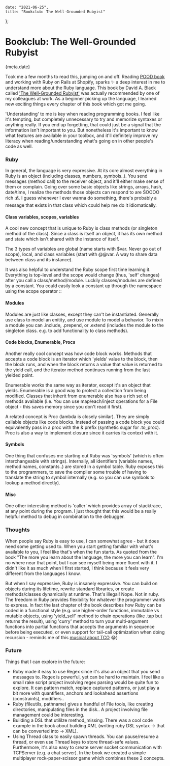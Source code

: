 
    date: "2021-06-25",
    title: "Bookclub: The Well-Grounded Rubyist"
};


# Bookclub: The Well-Grounded Rubyist

<Time>{meta.date}</Time>

Took me a few months to read this, jumping on and off. Reading [POOD book](https://stevenwhat.me/blog/book-POOD) and working with Ruby on Rails at Shopify, sparks ✨ a deep interest in me to understand more about the Ruby language. This book by David A. Black called ['The Well-Grounded Rubyist'](https://www.manning.com/books/the-well-grounded-rubyist-third-edition?gclid=Cj0KCQjwl_SHBhCQARIsAFIFRVVTvONzrTOZXYA7iDidLZwnwKe_ZIE-6AbOmf-zhHLtdVIWEGSHhukaAvliEALw_wcB) was actually recommended by one of my colleagues at work. As a beginner picking up the language, I learned new exciting things every chapter of this book which got me going.

'Understanding' to me is key when reading programming books. I feel like it's tempting, but completely unnecessary to try and memorize syntaxes or anything really. If you end up forgetting, that could just be a signal that the information isn't important to you. But nonetheless it's important to know what features are available in your toolbox, and it'll definitely improve my literacy when reading/understanding what's going on in other people's code as well.

### Ruby
In general, the language is very expressive. At its core almost everything in Ruby is an object (including classes, numbers, symbols..). You send messages (method call) to the receiver object, and it'll either make sense of them or complain. Going over some basic objects like strings, arrays, hash, date/time, I realize the methods those objects can respond to are SOOOO rich 💰. I guess whenever I ever wanna do something, there's probably a message that exists in that class which could help me do it idiomatically.

#### Class variables, scopes, variables
A cool new concept that is unique to Ruby is class methods (or singleton method of the class). Since a class is itself an object, it has its own method and state which isn't shared with the instance of itself.

The 3 types of variables are global (name starts with $var. Never go out of scope), local, and class variables (start with @@var. A way to share data between class and its instance).

It was also helpful to understand the Ruby scope first time learning it. Everything is top-level and the scope would change (thus, 'self' changes) after you call a class/method/module. Luckily classes/modules are defined by a constant. You could easily look a constant up through the namespace using the scope operator ::

#### Modules
Modules are just like classes, except they can't be instantiated. Generally use class to model an enitity, and use module to model a behavior. To mixin a module you can .include, .prepend, or .extend (includes the module to the singleton class. e.g. to add functionality to class methods).

#### Code blocks, Enumerable, Procs
Another really cool concept was how code block works. Methods that accepts a code block is an iterator which 'yields' value to the block, then the block runs, and when the block returns a value that value is returned to the yield call, and the iterator method continues running from the last yielded point.

Enumerable works the same way as iterator, except it's an object that yields. Enumerable is a good way to protect a collection from being modified. Classes that inherit from enumerable also has a rich set of methods available (i.e. You can use map/each/inject operations for a File object - this saves memory since you don't read it first).

A related concept is Proc (lambda is closely similar). They are simply callable objects like code blocks. Instead of passing a code block you could equivalently pass in a proc with the & prefix (synthetic sugar for .to_proc). Proc is also a way to implement closure since it carries its context with it.

#### Symbols
One thing that confuses me starting out Ruby was 'symbols' (which is often interchangeable with strings). Internally, all identifiers (variable names, method names, constants..) are stored in a symbol table. Ruby exposes this to the programmers, to save the compiler some trouble of having to translate the string to symbol internally (e.g. so you can use symbols to lookup a method directly).

#### Misc
One other interesting method is 'caller' which provides array of stacktrace, at any point during the program. I just thought that this would be a really helpful method to debug in combination to the debugger.

### Thoughts
When people say Ruby is easy to use, I can somewhat agree - but it does need some getting used to. When you start getting familiar with what's available to you, I feel like that's when the fun starts. As quoted from the book "The more you learn about the language, the more you can learn". I'm no where near that point, but I can see myself being more fluent with it. I didn't like it as much when I first started, I think because it feels very different from the languages I know.

But when I say expressive, Ruby is insanely expressive. You can build on objects during its lifetime, rewrite standard libraries, or create methods/classes dynamically at runtime. That's illegal! Nope. Not in ruby. The freedom in Ruby provides flexibility for whatever the programmer wants to express. In fact the last chapter of the book describes how Ruby can be coded in a functional style (e.g. use higher-order functions, immutable vs mutable objects, using 'yield_self' method to chain operations (like .tap but returns the result), using 'curry' method to turn your multi-argument functions into partial functions that accepts the arguments in sequence before being executed, or even support for tail-call optimization when doing recursion - reminds me of this [musical about TCO](https://www.youtube.com/watch?v=-PX0BV9hGZY) 😂)

### Future
Things that I can explore in the future:
- Ruby made it easy to use Regex since it's also an object that you send messages to. Regex is powerful, yet can be hard to maintain. I feel like a small rake script project involving regex parsing would be quite fun to explore. It can pattern match, replace captured patterns, or just play a bit more with quantifiers, anchors and lookahead assertions (constraints), modifiers..
- Ruby (fileutils, pathname) gives a handful of File tools, like creating directories, manipulating files in the disk.. A project involving file management could be interesting.
- Building a DSL that utililze method_missing. There was a cool code example in the book about building XML (writing ruby DSL syntax -> that can be converted into -> XML).
- Using Thread class to easily spawn threads. You can pause/resume a thread, or even use Thread keys to store thread-safe values. Furthermore, it's also easy to create server socket communication with TCPServer (e.g. a chat server). In the book we created a simple multiplayer rock-paper-scissor game which combines these 2 concepts. 
